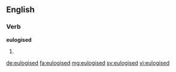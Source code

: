 ==English==

===Verb===
'''eulogised'''

# {{en-past of|eulogise}}

[[de:eulogised]]
[[fa:eulogised]]
[[mg:eulogised]]
[[sv:eulogised]]
[[vi:eulogised]]